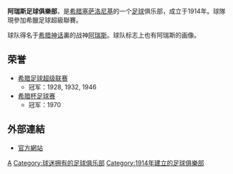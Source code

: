{{noteTA|G1=足球
|T=zh-hans:塞萨洛尼基阿瑞斯; zh-hant:塞薩洛尼基阿里斯;
|1=zh-hans:塞萨洛尼基阿瑞斯; zh-hant:塞薩洛尼基阿里斯;
|2=zh-hans:阿瑞斯; zh-hant:阿里斯;
}}
{{Football club infobox
| clubname   = 阿里斯 <br />''ΠΑΕ Άρης Θεσσαλονίκης''
| current    = 
| image      = [[File:Arisfc.png|150px]]
| fullname   = 阿瑞斯足球俱乐部
| nickname   = ''Θεός του πολέμου''（戰神）
| Moto       = <!--Gine Aris na Goustareis-->
| founded    = 1914年3月25日
| ground     = [[克萊安西斯·維凱利季斯體育場|克萊安西斯·維凱利季斯體育場]]<br />（[[塞萨洛尼基|塞萨洛尼基]]帕帕納斯塔西烏路）
| capacity   = 22,800
| owner      = 西奧多羅斯·卡呂皮迪斯
| chairman   =
| manager    = [[热尔曼·阿德里安·博格斯|热尔曼·阿德里安·博格斯]]
| league     = [[希臘足球超級聯賽|希臘足球超級聯賽]]
| season     = 2021–22
| position   = 希臘超，第 3 位
| website    = http://www.arisfc.gr/
|pattern_la1=_aris1112h
|pattern_b1=_aris1112h
|pattern_ra1=_aris1112h
|pattern_sh1=_aris1112h
|pattern_so1=_aris1112h
|leftarm1=FFDF00
|body1=FFDF00
|rightarm1=FFDF00
|shorts1=FFDF00
|socks1=FFDF00
|pattern_la2=_aris1112a
|pattern_b2=_aris1112a
|pattern_ra2=_aris1112a
|pattern_sh2=_aris1112a
|pattern_so2=_aris1112a
|leftarm2=000000
|body2=000000
|rightarm2=000000
|shorts2=000000
|socks2=000000
|pattern_la3=_aris1112t
|pattern_b3=_aris1112t
|pattern_ra3=_aris1112t
|pattern_sh3=_aris1112t
|pattern_so3=_aris1112t
|leftarm3=6000bf
|body3=6000bf
|rightarm3=6000bf
|shorts3=6000bf
|socks3=6000bf
}} 
'''阿瑞斯足球俱樂部'''，是[[希腊|希腊]][[塞萨洛尼基|塞萨洛尼基]]的一个[[足球|足球]]俱乐部，成立于1914年。球隊現參加希臘足球超級聯賽。

球队得名于[[希腊神话|希腊神话]]裏的战神[[阿瑞斯|阿瑞斯]]。球队标志上也有阿瑞斯的画像。

== 荣誉 ==
* [[希腊足球超级联赛|希腊足球超级联赛]]
** 冠军：1928, 1932, 1946
* [[希腊杯足球赛|希腊杯足球赛]]
** 冠军：1970

==外部連結==
*{{el}}{{en}}[https://web.archive.org/web/20120312071340/http://www.arisfc.gr/ 官方網站]

{{希臘超級足球聯賽}}

[[Category:希腊足球俱乐部|A]]
[[Category:球迷拥有的足球俱乐部|Category:球迷拥有的足球俱乐部]]
[[Category:1914年建立的足球俱樂部|Category:1914年建立的足球俱樂部]]